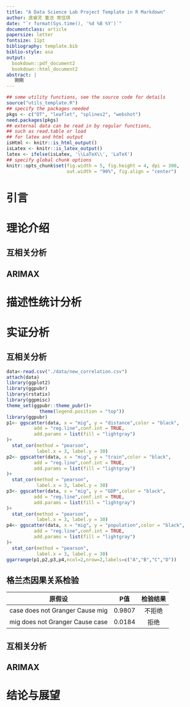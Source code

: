 ```yaml
---
title: "A Data Science Lab Project Template in R Markdown"
author: 虞睿灵 董洁 常佳琪
date: "`r format(Sys.time(), '%d %B %Y')`"
documentclass: article
papersize: letter
fontsize: 11pt
bibliography: template.bib
biblio-style: asa
output:
  bookdown::pdf_document2
  bookdown::html_document2
abstract: |
   刚刚
---
```



```r
## some utility functions, see the source code for details
source("utils_template.R")
## specify the packages needed
pkgs <- c("DT", "leaflet", "splines2", "webshot")
need.packages(pkgs)
## external data can be read in by regular functions,
## such as read.table or load
## for latex and html output
isHtml <- knitr::is_html_output()
isLatex <- knitr::is_latex_output()
latex <- ifelse(isLatex, '\\LaTeX\\', 'LaTeX')
## specify global chunk options
knitr::opts_chunk$set(fig.width = 5, fig.height = 4, dpi = 300,
                      out.width = "90%", fig.align = "center")
```

# 引言

# 理论介绍

## 互相关分析

## ARIMAX

# 描述性统计分析

# 实证分析

## 互相关分析
```r
data<-read.csv("./data/new_correlation.csv")
attach(data)
library(ggplot2)
library(ggpubr)
library(rstatix)
library(ggpmisc)
theme_set(ggpubr::theme_pubr()+
            theme(legend.position = "top"))
library(ggpubr)
p1<- ggscatter(data, x = "mig", y = "distance",color = "black",
          add = "reg.line",conf.int = TRUE,    
          add.params = list(fill = "lightgray")
)+
  stat_cor(method = "pearson", 
           label.x = 3, label.y = 30)
p2<- ggscatter(data, x = "mig", y = "train",color = "black",
          add = "reg.line",conf.int = TRUE,    
          add.params = list(fill = "lightgray")
)+
  stat_cor(method = "pearson", 
           label.x = 3, label.y = 30)
p3<- ggscatter(data, x = "mig", y = "GDP",color = "black",
          add = "reg.line",conf.int = TRUE,    
          add.params = list(fill = "lightgray")
)+
  stat_cor(method = "pearson", 
           label.x = 3, label.y = 30)
p4<- ggscatter(data, x = "mig", y = "population",color = "black",
          add = "reg.line",conf.int = TRUE,    
          add.params = list(fill = "lightgray")
)+
  stat_cor(method = "pearson", 
           label.x = 3, label.y = 30)
ggarrange(p1,p2,p3,p4,ncol=2,nrow=2,labels=c("A","B","C","D"))
```

## 格兰杰因果关系检验

|  原假设   |  P值 | 检验结果   |
|:----------:|:--------:|:----------:|
|case does not Granger Cause mig|0.9807|不拒绝|
|mig does not Granger Cause case|0.0184|拒绝|

## 互相关分析

## ARIMAX

# 结论与展望